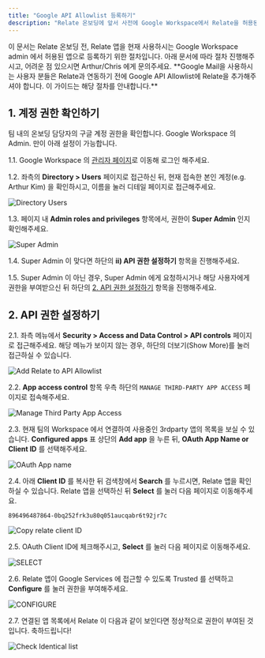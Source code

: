 ```yaml
---
title: "Google API Allowlist 등록하기"
description: "Relate 온보딩에 앞서 사전에 Google Workspace에서 Relate을 허용된 앱으로 등록하기 위한 절차입니다."
---
```


<Note>
  이 문서는 Relate 온보딩 전, Relate 앱을 현재 사용하시는 Google Workspace admin
  에서 허용된 앱으로 등록하기 위한 절차입니다. 아래 문서에 따라 절차
  진행해주시고, 어려운 점 있으시면 Arthur/Chris 에게 문의주세요.
</Note>

<Warning>
  **Google Mail을 사용하시는 사용자 분들은 Relate과 연동하기 전에 Google API
  Allowlist에 Relate을 추가해주셔야 합니다. 이 가이드는 해당 절차를
  안내합니다.**
</Warning>

## 1. 계정 권한 확인하기

팀 내의 온보딩 담당자의 구글 계정 권한을 확인합니다. Google Workspace 의 Admin. 만이 아래 설정이 가능합니다.

1.1. Google Workspace 의 [관리자 페이지](https://admin.google.com/)로 이동해 로그인 해주세요.

1.2. 좌측의 **Directory > Users** 페이지로 접근하신 뒤, 현재 접속한 본인 계정(e.g. Arthur Kim) 을 확인하시고, 이름을 눌러 디테일 페이지로 접근해주세요.

![Directory Users](/images/setup/directory-users.png)

1.3. 페이지 내 **Admin roles and privileges** 항목에서, 권한이 **Super Admin** 인지 확인해주세요.

![Super Admin](/images/setup/super-admin.png)

1.4. Super Admin 이 맞다면 하단의 **ii) API 권한 설정하기** 항목을 진행해주세요.

1.5. Super Admin 이 아닌 경우, Super Admin 에게 요청하시거나 해당 사용자에게 권한을 부여받으신 뒤 하단의 [2. API 권한 설정하기](/setup/register-google-api-allowlist#2-api) 항목을 진행해주세요.

## 2. API 권한 설정하기

2.1. 좌측 메뉴에서 **Security > Access and Data Control > API controls** 페이지로 접근해주세요. 해당 메뉴가 보이지 않는 경우, 하단의 더보기(Show More)를 눌러 접근하실 수 있습니다.

![Add Relate to API Allowlist](/images/setup/add-relate-to-api-allowlist.png)

2.2. **App access control** 항목 우측 하단의 `MANAGE THIRD-PARTY APP ACCESS` 페이지로 접속해주세요.

![Manage Third Party App Access](/images/setup/app-access-control.png)

2.3. 현재 팀의 Workspace 에서 연결하여 사용중인 3rdparty 앱의 목록을 보실 수 있습니다. **Configured apps** 표 상단의 **Add app** 을 누른 뒤, **OAuth App Name or Client ID** 를 선택해주세요.

![OAuth App name](/images/setup/oauth-app-name.png)

2.4. 아래 **Client ID** 를 복사한 뒤 검색창에서 **Search** 를 누르시면, Relate 앱을 확인하실 수 있습니다. Relate 앱을 선택하신 뒤 **Select** 를 눌러 다음 페이지로 이동해주세요.

```
896496487864-0bq252frk3u80q051aucqabr6t92jr7c
```

![Copy relate client ID](/images/setup/copy-relate-client-id.png)

2.5. OAuth Client ID에 체크해주시고, **Select** 를 눌러 다음 페이지로 이동해주세요.

![SELECT](/images/setup/select.png)

2.6. Relate 앱이 Google Services 에 접근할 수 있도록 Trusted 를 선택하고 **Configure** 를 눌러 권한을 부여해주세요.

![CONFIGURE](/images/setup/configure.png)

2.7. 연결된 앱 목록에서 Relate 이 다음과 같이 보인다면 정상적으로 권한이 부여된 것입니다. 축하드립니다!

![Check Identical list](/images/setup/identical-list.png)
